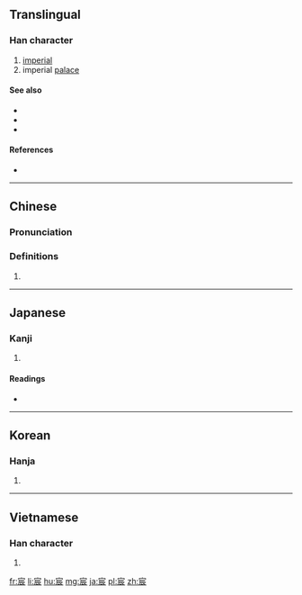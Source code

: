 ==Translingual==

===Han character===
{{Han char|rn=40|rad=宀|as=07|sn=10|four=30232|canj=JMMV|ids=⿱宀辰}}

# [[imperial]]
# imperial [[palace]]

====See also====
* {{zh-l|宫}}
* {{zh-l|殿}}
* {{zh-l|闕}}

====References====
* {{Han ref|kx=0287.020|dkj=07171|dj=0567.020|hdz=20930.140|uh=5BB8|ud=23480|bh=AE66|bd=44646}}

----

==Chinese==
{{zh-forms}}

===Pronunciation===
{{zh-pron
|m=chén
|c=san4
|h=
|md=
|mn=
|w=
|mc=y
|oc=y
|cat=PartOfSpeech
}}

===Definitions===
{{zh-hanzi}}

# {{rfdef|lang=zh}}

----

==Japanese==

===Kanji===
{{ja-kanji|grade=|rs=宀07}}

# {{defn|lang=ja|sort=宀07}}

====Readings====
* {{ja-readings|on=[[しん]] (shin)|kun=[[のき]] (noki)}}

----

==Korean==

===Hanja===
{{ko-hanja|hangeul=[[신]]|rv=sin|mr=sin}}

# {{defn|lang=ko|sort=宀07}}

----

==Vietnamese==

===Han character===
{{vi-hantu|[[thần]]|rs=宀07}}

# {{defn|lang=vi|sort=宀07}}

[[fr:宸]]
[[li:宸]]
[[hu:宸]]
[[mg:宸]]
[[ja:宸]]
[[pl:宸]]
[[zh:宸]]